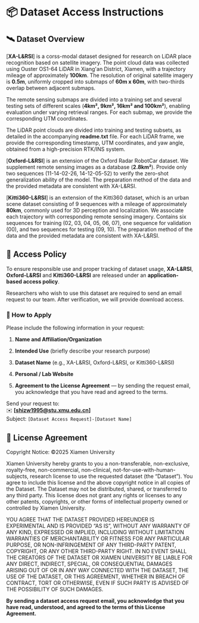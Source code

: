 # 📦 Dataset Access Instructions
## 🛰️ Dataset Overview
[**XA-L&RSI**] is a corss-modal dataset designed for research on LiDAR place recognition based on satellite imagery. The point cloud data was collected using Ouster OS1-64 LiDAR in Xiang'an District, Xiamen, with a trajectory mileage of approximately **100km**. The resolution of original satellite imagery is **0.5m**, uniformly cropped into submaps of **60m x 60m**, with two-thirds overlap between adjacent submaps.

The remote sensing submaps are divided into a training set and several testing sets of different scales (**4km², 9km², 16km² and 100km²**), enabling evaluation under varying retrieval ranges.
For each submap, we provide the corresponding UTM coordinates.

The LiDAR point clouds are divided into training and testing subsets, as detailed in the accompanying **readme.txt** file. 
For each LiDAR frame, we provide the corresponding timestamp, UTM coordinates, and yaw angle, obtained from a high-precision RTK/INS system.

[**Oxford-L&RSI**] is an extension of the Oxford Radar RobotCar dataset. We supplement remote sensing images as a database (**2.8km²**). Provide only two sequences (11-14-02-26, 14-12-05-52) to verify the zero-shot generalization ability of the model. The preparation method of the data and the provided metadata are consistent with XA-L&RSI. 

[**Kitti360-L&RSI**] is an extension of the Kitti360 dataset, which is an urban scene dataset consisting of $9$ sequences with a mileage of approximately **80km**, commonly used for 3D perception and localization. We associate each trajectory with corresponding remote sensing imagery. Contains six sequences for training (02, 03, 04, 05, 06, 07), one sequence for validation (00), and two sequences for testing (09, 10). The preparation method of the data and the provided metadata are consistent with XA-L&RSI. 

## 🔑 Access Policy
To ensure responsible use and proper tracking of dataset usage, **XA-L&RSI**, **Oxford-L&RSI** and **Kitti360-L&RSI** are released under an **application-based access policy**.

Researchers who wish to use this dataset are required to send an email request to our team. After verification, we will provide download access.

### 📧 How to Apply
Please include the following information in your request:

1. **Name and Affiliation/Organization**

2. **Intended Use** (briefly describe your research purpose)

3. **Dataset Name** (e.g., XA-L&RSI, Oxford-L&RSI, or Kitti360-L&RSI)

4. **Personal / Lab Website**

5. **Agreement to the License Agreement** — by sending the request email, you acknowledge that you have read and agreed to the terms.

Send your request to:  
✉️ **[shizw1995@stu.xmu.edu.cn]**  
Subject: `[Dataset Access Request]-[Dataset Name]`

## 📜 License Agreement

Copyright Notice: ©2025 Xiamen University

Xiamen University hereby grants to you a non-transferable, non-exclusive, royalty-free, non-commercial, non-clinical, not-for-use-with-human-subjects, research license to use the requested dataset (the “Dataset”). 
You agree to include this license and the above copyright notice in all copies of the Dataset.
The Dataset may not be distributed, shared, or transferred to any third party.
This license does not grant any rights or licenses to any other patents, copyrights, or other forms of intellectual property owned or controlled by Xiamen University.

YOU AGREE THAT THE DATASET PROVIDED HEREUNDER IS EXPERIMENTAL AND IS PROVIDED “AS IS”, WITHOUT ANY WARRANTY OF ANY KIND, EXPRESSED OR IMPLIED, INCLUDING WITHOUT LIMITATION WARRANTIES OF MERCHANTABILITY OR FITNESS FOR ANY PARTICULAR PURPOSE, OR NON-INFRINGEMENT OF ANY THIRD-PARTY PATENT, COPYRIGHT, OR ANY OTHER THIRD-PARTY RIGHT.
IN NO EVENT SHALL THE CREATORS OF THE DATASET OR XIAMEN UNIVERSITY BE LIABLE FOR ANY DIRECT, INDIRECT, SPECIAL, OR CONSEQUENTIAL DAMAGES ARISING OUT OF OR IN ANY WAY CONNECTED WITH THE DATASET, THE USE OF THE DATASET, OR THIS AGREEMENT, WHETHER IN BREACH OF CONTRACT, TORT OR OTHERWISE, EVEN IF SUCH PARTY IS ADVISED OF THE POSSIBILITY OF SUCH DAMAGES.

**By sending a dataset access request email, you acknowledge that you have read, understood, and agreed to the terms of this License Agreement.**
